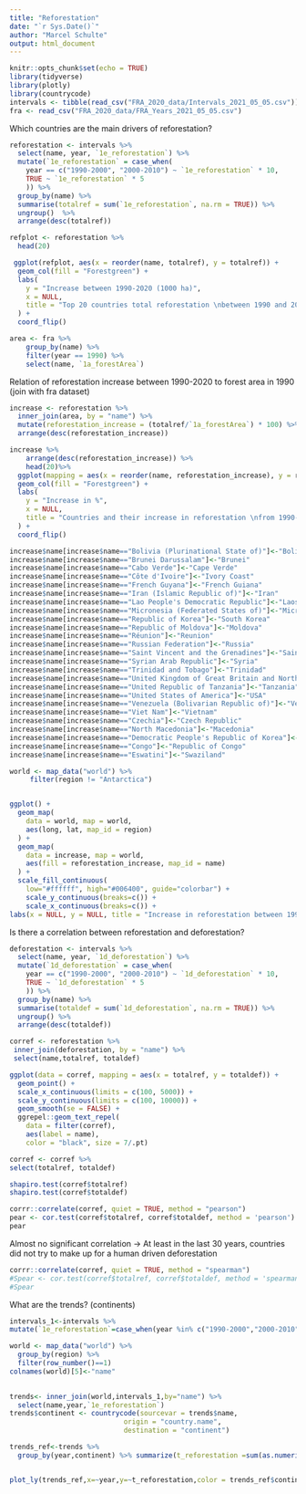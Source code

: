 ```yaml
---
title: "Reforestation"
date: "`r Sys.Date()`"
author: "Marcel Schulte"
output: html_document
---
```


```r
knitr::opts_chunk$set(echo = TRUE)
library(tidyverse)
library(plotly)
library(countrycode)
intervals <- tibble(read_csv("FRA_2020_data/Intervals_2021_05_05.csv"))
fra <- read_csv("FRA_2020_data/FRA_Years_2021_05_05.csv")
```

Which countries are the main drivers of reforestation?

```r
reforestation <- intervals %>% 
  select(name, year, `1e_reforestation`) %>% 
  mutate(`1e_reforestation` = case_when(
    year == c("1990-2000", "2000-2010") ~ `1e_reforestation` * 10,
    TRUE ~ `1e_reforestation` * 5
    )) %>% 
  group_by(name) %>% 
  summarise(totalref = sum(`1e_reforestation`, na.rm = TRUE)) %>% 
  ungroup()  %>%
  arrange(desc(totalref))

```



```r
refplot <- reforestation %>%
  head(20)
```


```r
 ggplot(refplot, aes(x = reorder(name, totalref), y = totalref)) +
  geom_col(fill = "Forestgreen") +
  labs(
    y = "Increase between 1990-2020 (1000 ha)",
    x = NULL,
    title = "Top 20 countries total reforestation \nbetween 1990 and 2020"
  ) +
  coord_flip()
```

```r
area <- fra %>%
    group_by(name) %>%
    filter(year == 1990) %>%
    select(name, `1a_forestArea`)
```


Relation of reforestation increase between 1990-2020 to forest area in 1990 (join with fra dataset)

```r
increase <- reforestation %>%
  inner_join(area, by = "name") %>%
  mutate(reforestation_increase = (totalref/`1a_forestArea`) * 100) %>%
  arrange(desc(reforestation_increase))
```

```r
increase %>%
    arrange(desc(reforestation_increase)) %>%
    head(20)%>%
  ggplot(mapping = aes(x = reorder(name, reforestation_increase), y = reforestation_increase)) +
  geom_col(fill = "Forestgreen") +
  labs(
    y = "Increase in %",
    x = NULL,
    title = "Countries and their increase in reforestation \nfrom 1990-2020 in relation to their total forest \narea in 1990"
  ) +
  coord_flip()
```


```r
increase$name[increase$name=="Bolivia (Plurinational State of)"]<-"Bolivia"
increase$name[increase$name=="Brunei Darussalam"]<-"Brunei"
increase$name[increase$name=="Cabo Verde"]<-"Cape Verde"
increase$name[increase$name=="Côte d'Ivoire"]<-"Ivory Coast"
increase$name[increase$name=="French Guyana"]<-"French Guiana"
increase$name[increase$name=="Iran (Islamic Republic of)"]<-"Iran"
increase$name[increase$name=="Lao People's Democratic Republic"]<-"Laos"
increase$name[increase$name=="Micronesia (Federated States of)"]<-"Micronesia"
increase$name[increase$name=="Republic of Korea"]<-"South Korea"
increase$name[increase$name=="Republic of Moldova"]<-"Moldova"
increase$name[increase$name=="Réunion"]<-"Reunion"
increase$name[increase$name=="Russian Federation"]<-"Russia"
increase$name[increase$name=="Saint Vincent and the Grenadines"]<-"Saint Vincent"
increase$name[increase$name=="Syrian Arab Republic"]<-"Syria"
increase$name[increase$name=="Trinidad and Tobago"]<-"Trinidad"
increase$name[increase$name=="United Kingdom of Great Britain and Northern Ireland"]<-"UK"
increase$name[increase$name=="United Republic of Tanzania"]<-"Tanzania"
increase$name[increase$name=="United States of America"]<-"USA"
increase$name[increase$name=="Venezuela (Bolivarian Republic of)"]<-"Venezuela"
increase$name[increase$name=="Viet Nam"]<-"Vietnam"
increase$name[increase$name=="Czechia"]<-"Czech Republic"
increase$name[increase$name=="North Macedonia"]<-"Macedonia"
increase$name[increase$name=="Democratic People's Republic of Korea"]<-"North Korea"
increase$name[increase$name=="Congo"]<-"Republic of Congo"
increase$name[increase$name=="Eswatini"]<-"Swaziland"
```



```r
world <- map_data("world") %>%
     filter(region != "Antarctica")  


ggplot() +
  geom_map(
    data = world, map = world,
    aes(long, lat, map_id = region)
  ) +
  geom_map(
    data = increase, map = world,
    aes(fill = reforestation_increase, map_id = name)
  ) +
  scale_fill_continuous(
    low="#ffffff", high="#006400", guide="colorbar") +
    scale_y_continuous(breaks=c()) +
    scale_x_continuous(breaks=c()) +
labs(x = NULL, y = NULL, title = "Increase in reforestation between 1990 and 2020 in Percent", fill = "")
```





Is there a correlation between reforestation and deforestation?

```r
deforestation <- intervals %>% 
  select(name, year, `1d_deforestation`) %>% 
  mutate(`1d_deforestation` = case_when(
    year == c("1990-2000", "2000-2010") ~ `1d_deforestation` * 10,
    TRUE ~ `1d_deforestation` * 5
    )) %>% 
  group_by(name) %>% 
  summarise(totaldef = sum(`1d_deforestation`, na.rm = TRUE)) %>% 
  ungroup() %>% 
  arrange(desc(totaldef))

```


```r
corref <- reforestation %>%
 inner_join(deforestation, by = "name") %>%
 select(name,totalref, totaldef)
```


```r
ggplot(data = corref, mapping = aes(x = totalref, y = totaldef)) +
  geom_point() +
  scale_x_continuous(limits = c(100, 5000)) +
  scale_y_continuous(limits = c(100, 10000)) +
  geom_smooth(se = FALSE) +
  ggrepel::geom_text_repel(
    data = filter(corref), 
    aes(label = name), 
    color = "black", size = 7/.pt) 
```

```r
corref <- corref %>%
select(totalref, totaldef)
```



```r
shapiro.test(corref$totalref)
shapiro.test(corref$totaldef)

```


```r
corrr::correlate(corref, quiet = TRUE, method = "pearson") 
pear <- cor.test(corref$totalref, corref$totaldef, method = 'pearson')
pear
```
Almost no significant correlation -> At least in the last 30 years, countries did not try to make up for a human driven deforestation 

```r
corrr::correlate(corref, quiet = TRUE, method = "spearman") 
#Spear <- cor.test(corref$totalref, corref$totaldef, method = 'spearman')
#Spear
```



What are the trends? (continents)

```r
intervals_1<-intervals %>% 
mutate(`1e_reforestation`=case_when(year %in% c("1990-2000","2000-2010")~`1e_reforestation`*10,year %in% c("2010-2015","2015-2020")~`1e_reforestation`*5))

```


```r
world <- map_data("world") %>% 
  group_by(region) %>% 
  filter(row_number()==1)
colnames(world)[5]<-"name"
  
```

```r
trends<- inner_join(world,intervals_1,by="name") %>% 
  select(name,year,`1e_reforestation`)
trends$continent <- countrycode(sourcevar = trends$name,
                            origin = "country.name",
                            destination = "continent")

trends_ref<-trends %>% 
  group_by(year,continent) %>% summarize(t_reforestation =sum(as.numeric(`1e_reforestation`),na.rm = TRUE))


plot_ly(trends_ref,x=~year,y=~t_reforestation,color = trends_ref$continent)
```


